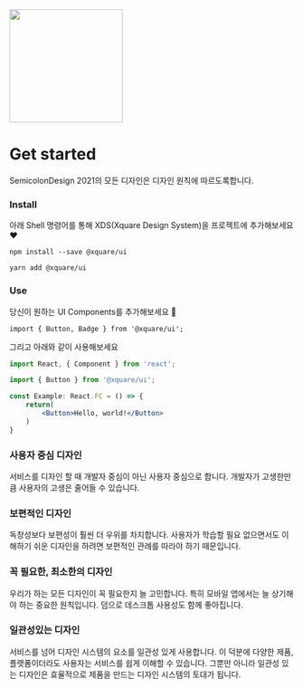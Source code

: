 
<Meta title="Intro" />

<img src={Logo} height="200px"/>

# Get started
SemicolonDesign 2021의 모든 디자인은 디자인 원칙에 따르도록합니다.

### Install
아래 Shell 명령어를 통해 XDS(Xquare Design System)을 프로젝트에 추가해보세요 ❤️

`npm install --save @xquare/ui`

`yarn add @xquare/ui`

### Use
당신이 원하는 UI Components를 추가해보세요 🎉

`import { Button, Badge } from '@xquare/ui';`

그리고  아래와 같이 사용해보세요

```jsx
import React, { Component } from 'react';

import { Button } from '@xquare/ui';

const Example: React.FC = () => {
    return(
        <Button>Hello, world!</Button>
    )
}
```

### 사용자 중심 디자인
서비스를 디자인 할 때 개발자 중심이 아닌 사용자 중심으로 합니다. 개발자가 고생한만큼 사용자의 고생은 줄어들 수 있습니다.

### 보편적인 디자인
독창성보다 보편성이 훨씬 더 우위를 차지합니다. 사용자가 학습할 필요 없으면서도 이해하기 쉬운 디자인을 하려면 보편적인 관례를 따라야 하기 때문입니다.

### 꼭 필요한, 최소한의 디자인
우리가 하는 모든 디자인이 꼭 필요한지 늘 고민합니다. 특히 모바일 앱에서는 늘 상기해야 하는 중요한 원칙입니다. 덤으로 데스크톱 사용성도 함께 좋아집니다.

### 일관성있는 디자인
서비스를 넘어 디자인 시스템의 요소를 일관성 있게 사용합니다. 이 덕분에 다양한 제품, 플랫폼이더라도 사용자는 서비스를 쉽게 이해할 수 있습니다. 그뿐만 아니라 일관성 있는 디자인은 효율적으로 제품을 만드는 디자인 시스템의 토대가 됩니다.

